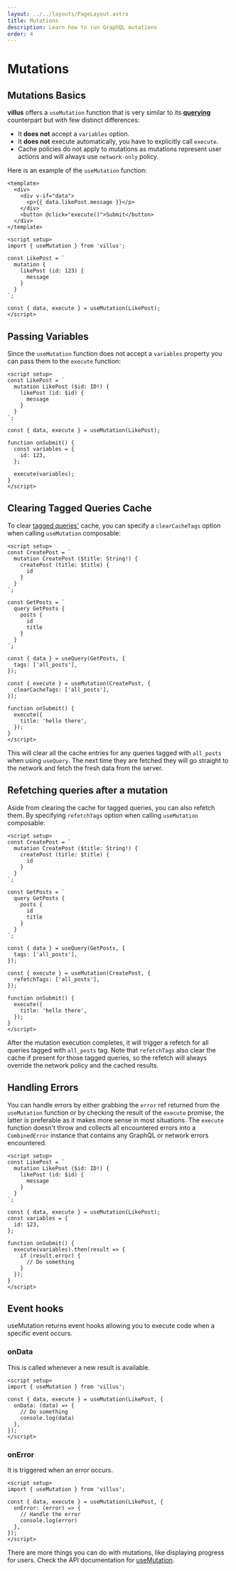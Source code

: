 ```yaml
---
layout: ../../layouts/PageLayout.astro
title: Mutations
description: Learn how to run GraphQL mutations
order: 4
---
```


# Mutations

## Mutations Basics

**villus** offers a `useMutation` function that is very similar to its **[querying](/queries.md)** counterpart but with few distinct differences:

- It **does not** accept a `variables` option.
- It **does not** execute automatically, you have to explicitly call `execute`.
- Cache policies do not apply to mutations as mutations represent user actions and will always use `network-only` policy.

Here is an example of the `useMutation` function:

```vue
<template>
  <div>
    <div v-if="data">
      <p>{{ data.likePost.message }}</p>
    </div>
    <button @click="execute()">Submit</button>
  </div>
</template>

<script setup>
import { useMutation } from 'villus';

const LikePost = `
  mutation {
    likePost (id: 123) {
      message
    }
  }
`;

const { data, execute } = useMutation(LikePost);
</script>
```

## Passing Variables

Since the `useMutation` function does not accept a `variables` property you can pass them to the `execute` function:

```vue
<script setup>
const LikePost = `
  mutation LikePost ($id: ID!) {
    likePost (id: $id) {
      message
    }
  }
`;

const { data, execute } = useMutation(LikePost);

function onSubmit() {
  const variables = {
    id: 123,
  };

  execute(variables);
}
</script>
```

## Clearing Tagged Queries Cache

To clear [tagged queries'](/guide/queries#tagged-queries) cache, you can specify a `clearCacheTags` option when calling `useMutation` composable:

```vue
<script setup>
const CreatePost = `
  mutation CreatePost ($title: String!) {
    createPost (title: $title) {
      id
    }
  }
`;

const GetPosts = `
  query GetPosts {
    posts {
      id
      title
    }
  }
`;

const { data } = useQuery(GetPosts, {
  tags: ['all_posts'],
});

const { execute } = useMutation(CreatePost, {
  clearCacheTags: ['all_posts'],
});

function onSubmit() {
  execute({
    title: 'hello there',
  });
}
</script>
```

This will clear all the cache entries for any queries tagged with `all_posts` when using `useQuery`. The next time they are fetched they will go straight to the network and fetch the fresh data from the server.

## Refetching queries after a mutation

Aside from clearing the cache for tagged queries, you can also refetch them. By specifying `refetchTags` option when calling `useMutation` composable:

```vue
<script setup>
const CreatePost = `
  mutation CreatePost ($title: String!) {
    createPost (title: $title) {
      id
    }
  }
`;

const GetPosts = `
  query GetPosts {
    posts {
      id
      title
    }
  }
`;

const { data } = useQuery(GetPosts, {
  tags: ['all_posts'],
});

const { execute } = useMutation(CreatePost, {
  refetchTags: ['all_posts'],
});

function onSubmit() {
  execute({
    title: 'hello there',
  });
}
</script>
```

After the mutation execution completes, it will trigger a refetch for all queries tagged with `all_posts` tag. Note that `refetchTags` also clear the cache if present for those tagged queries, so the refetch will always override the network policy and the cached results.

## Handling Errors

You can handle errors by either grabbing the `error` ref returned from the `useMutation` function or by checking the result of the `execute` promise, the latter is preferable as it makes more sense in most situations. The `execute` function doesn't throw and collects all encountered errors into a `CombinedError` instance that contains any GraphQL or network errors encountered.

```vue
<script setup>
const LikePost = `
  mutation LikePost ($id: ID!) {
    likePost (id: $id) {
      message
    }
  }
`;

const { data, execute } = useMutation(LikePost);
const variables = {
  id: 123,
};

function onSubmit() {
  execute(variables).then(result => {
    if (result.error) {
      // Do something
    }
  });
}
</script>
```

## Event hooks

useMutation returns event hooks allowing you to execute code when a specific event occurs.

### onData

This is called whenever a new result is available.

```vue
<script setup>
import { useMutation } from 'villus';

const { data, execute } = useMutation(LikePost, {
  onData: (data) => {
    // Do something
    console.log(data)
  },
});
</script>
```

### onError

It is triggered when an error occurs.

```vue
<script setup>
import { useMutation } from 'villus';

const { data, execute } = useMutation(LikePost, {
  onError: (error) => {
    // Handle the error
    console.log(error)
  },
});
</script>
```

There are more things you can do with mutations, like displaying progress for users. Check the API documentation for [useMutation](/api/use-mutation).
